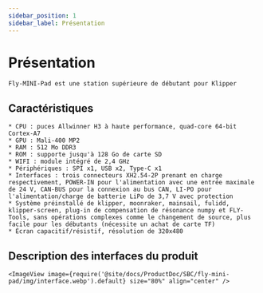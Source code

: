 ```yaml
---
sidebar_position: 1
sidebar_label: Présentation
---
```


# Présentation

    Fly-MINI-Pad est une station supérieure de débutant pour Klipper

## Caractéristiques

    * CPU : puces Allwinner H3 à haute performance, quad-core 64-bit Cortex-A7
    * GPU : Mali-400 MP2
    * RAM : 512 Mo DDR3
    * ROM : supporte jusqu'à 128 Go de carte SD
    * WIFI : module intégré de 2,4 GHz
    * Périphériques : SPI x1, USB x2, Type-C x1
    * Interfaces : trois connecteurs XH2.54-2P prenant en charge respectivement, POWER-IN pour l'alimentation avec une entrée maximale de 24 V, CAN-BUS pour la connexion au bus CAN, LI-PO pour l'alimentation/charge de batterie LiPo de 3,7 V avec protection
    * Système préinstallé de klipper, moonraker, mainsail, fulidd, klipper-screen, plug-in de compensation de résonance numpy et FLY-Tools, sans opérations complexes comme le changement de source, plus facile pour les débutants (nécessite un achat de carte TF)
    * Écran capacitif/résistif, résolution de 320x480

## Description des interfaces du produit

    <ImageView image={require('@site/docs/ProductDoc/SBC/fly-mini-pad/img/interface.webp').default} size="80%" align="center" />